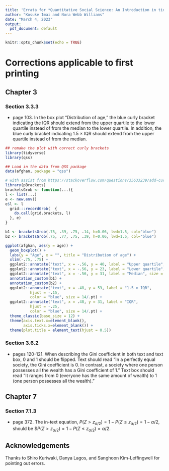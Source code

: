 ```yaml
---
title: 'Errata for *Quantitative Social Science: An Introduction in tidyverse* (Princeton University Press)'
author: "Kosuke Imai and Nora Webb Williams"
date: "March 4, 2023"
output:
  pdf_document: default
---
```


```r
knitr::opts_chunk$set(echo = TRUE)
```

# Corrections applicable to first printing

## Chapter 3

### Section 3.3.3

* page 103. In the box plot "Distribution of age," the blue curly bracket indicating the IQR should extend from the upper quartile to the lower quartile instead of from the median to the lower quartile. In addition, the blue curly bracket indicating 1.5 $\times$ IQR should extend from the upper quartile instead of from the median. 


```r
## remake the plot with correct curly brackets
library(tidyverse)
library(qss)

## Load in the data from QSS package
data(afghan, package = "qss")

# with assist from https://stackoverflow.com/questions/35633239/add-curly-braces-to-ggplot2-and-then-use-ggsave
library(pBrackets)
bracketsGrob <- function(...){
l <- list(...)
e <- new.env()
e$l <- l
  grid:::recordGrob(  {
    do.call(grid.brackets, l)
  }, e)
}

b1 <- bracketsGrob(.75, .39, .75, .14, h=0.06, lwd=1.5, col="blue")
b2 <- bracketsGrob(.75, .77, .75, .39, h=0.06, lwd=1.5, col="blue")

ggplot(afghan, aes(y = age)) +
  geom_boxplot() +
  labs(y = "Age", x = "", title = "Distribution of age") +
  xlim(-.75, .75) +
  ggplot2::annotate("text", x = -.56, y = 40, label = "Upper quartile", size = 14/.pt) +
  ggplot2::annotate("text", x = -.56, y = 23, label = "Lower quartile", size = 14/.pt) +
  ggplot2::annotate("text", x = -.56, y = 31, label = "Median", size = 14/.pt) +
  annotation_custom(b1) +
  annotation_custom(b2) +
  ggplot2::annotate("text", x = .48, y = 53, label = "1.5 x IQR", 
           hjust = -.15,
           color = "blue", size = 14/.pt) +
  ggplot2::annotate("text", x = .48, y = 31, label = "IQR", 
           hjust = -.25,
           color = "blue", size = 14/.pt) +
  theme_classic(base_size = 12) +
  theme(axis.text.x=element_blank(),
        axis.ticks.x=element_blank()) +
  theme(plot.title = element_text(hjust = 0.5))
```

### Section 3.6.2

* pages 120-121. When describing the Gini coefficient in both text and text box, 0 and 1 should be flipped. Text should read "In a perfectly equal society, the Gini coefficient is 0. In contrast, a society where one person possesses all the wealth has a Gini coefficient of 1." Text box should read "It ranges from 0 (everyone has the same amount of wealth) to 1 (one person possesses all the wealth)."

## Chapter 7

### Section 7.1.3

* page 372. The in-text equation, $P(Z > z_{\alpha/2})=1-P(Z\le z_{\alpha/2})=1-\alpha/2$, should be $$P(Z > z_{\alpha/2})=1-P(Z\le z_{\alpha/2})=\alpha/2$.

## Acknowledgements

Thanks to Shiro Kuriwaki, Danya Lagos, and Sanghoon Kim-Leffingwell for pointing out errors. 

